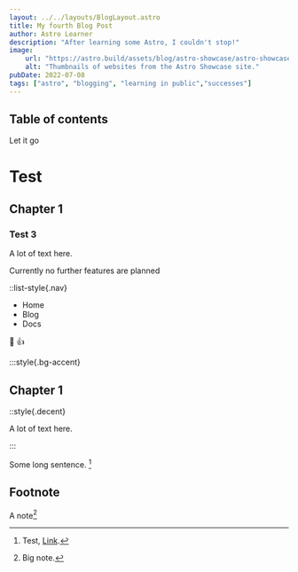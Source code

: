 ---
layout: ../../layouts/BlogLayout.astro
title: My fourth Blog Post
author: Astro Learner
description: "After learning some Astro, I couldn't stop!"
image: 
    url: "https://astro.build/assets/blog/astro-showcase/astro-showcase-screenshot.jpg"
    alt: "Thumbnails of websites from the Astro Showcase site."
pubDate: 2022-07-08
tags: ["astro", "blogging", "learning in public","successes"]
---

## Table of contents

Let it go


# Test
## Chapter 1
### Test 3


A lot of text here.


Currently no further features are planned

::list-style{.nav}

- Home
- Blog
- Docs

🎉 👍




:::style{.bg-accent}

## Chapter 1

::style{.decent}

A lot of text here.

:::

<YouTube id="https://youtu.be/NkShQ1wwiCg" />
<Tweet id="https://twitter.com/AlexStandiford/status/1586544016228753410" />

Some long sentence. [^footnote]

[^footnote]: Test, [Link](https://google.com).


## Footnote

A note[^1]

[^1]: Big note.
